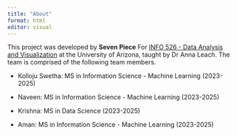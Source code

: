 ```yaml
---
title: "About"
format: html
editor: visual
---
```


This project was developed by **Seven Piece** For [INFO 526 - Data Analysis and Visualization](https://datavizaz.org/) at the University of Arizona, taught by Dr Anna Leach. The team is comprised of the following team members.

-   Kolloju Swetha: MS in Information Science - Machine Learning (2023-2025)

-  Naveen: MS in Information Science - Machine Learning (2023-2025)

-   Krishna: MS in Data Science (2023-2025)

-   Aman: MS in Information Science - Machine Learning (2023-2025)
